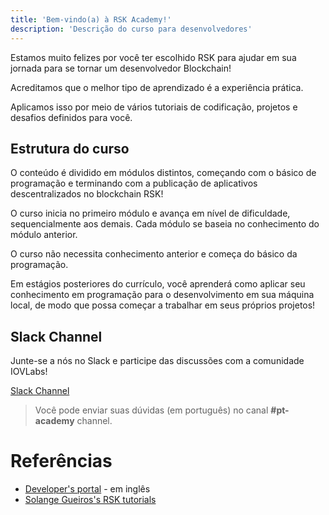 ---
title: 'Bem-vindo(a) à RSK Academy!'
description: 'Descrição do curso para desenvolvedores'
---

Estamos muito felizes por você ter escolhido RSK para ajudar em sua jornada para se tornar um desenvolvedor Blockchain!

Acreditamos que o melhor tipo de aprendizado é a experiência prática.

Aplicamos isso por meio de vários tutoriais de codificação, projetos e desafios definidos para você.

## Estrutura do curso

O conteúdo é dividido em
módulos distintos, começando com o básico de programação e
terminando com a publicação de aplicativos descentralizados no blockchain RSK!

O curso inicia no primeiro módulo e avança em nível de dificuldade, sequencialmente aos demais.
Cada módulo se baseia no conhecimento do módulo anterior.

O curso não necessita conhecimento anterior e começa do básico da programação.

Em estágios posteriores do currículo, você aprenderá como aplicar seu conhecimento em programação para o desenvolvimento em sua máquina local, de modo que possa começar a trabalhar em seus próprios projetos!

## Slack Channel

Junte-se a nós no Slack e participe das discussões com a comunidade IOVLabs!

[Slack Channel](https://developers.rsk.co/slack)

> Você pode enviar suas dúvidas (em português) no canal **#pt-academy** channel.

# Referências

- [Developer's portal](https://developers.rsk.co/) - em inglês
- [Solange Gueiros's RSK tutorials](https://rsk.solange.dev/)
